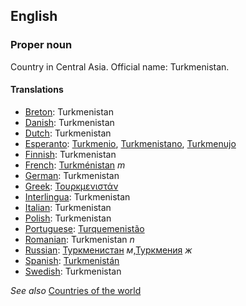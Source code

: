 ==English==

===Proper noun===

Country in Central Asia. Official name: Turkmenistan.

====Translations====

*[[Breton]]: Turkmenistan
*[[Danish]]: Turkmenistan
*[[Dutch]]: Turkmenistan
*[[Esperanto]]: [[Turkmenio]], [[Turkmenistano]], [[Turkmenujo]]
*[[Finnish]]: Turkmenistan
*[[French]]: [[Turkménistan]] ''m''
*[[German]]: Turkmenistan
*[[Greek]]: [[Τουρκμενιστάν]]
*[[Interlingua]]: Turkmenistan
*[[Italian]]: Turkmenistan
*[[Polish]]: Turkmenistan
*[[Portuguese]]: [[Turquemenistão]]
*[[Romanian]]: Turkmenistan ''n''
*[[Russian]]: [[Туркменистан]] ''м'',[[Туркмения]] ''ж'' 
*[[Spanish]]: [[Turkmenistán]]
*[[Swedish]]: Turkmenistan

''See also'' [[Countries of the world]]